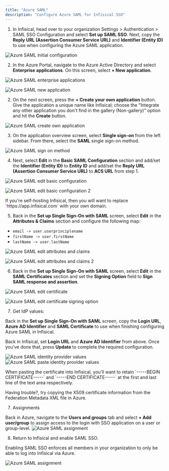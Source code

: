 ```yaml
---
title: "Azure SAML"
description: "Configure Azure SAML for Infisical SSO"
---
```


1. In Infisical, head over to your organization Settings > Authentication > SAML SSO Configuration and select **Set up SAML SSO**.
   Next, copy the **Reply URL (Assertion Consumer Service URL)** and **Identifier (Entity ID)** to use when configuring the Azure SAML application.

![Azure SAML initial configuration](../../../images/sso/azure/init-config.png)

2. In the Azure Portal, navigate to the Azure Active Directory and select **Enterprise applications**. On this screen, select
   **+ New application**.

![Azure SAML enterprise applications](../../../images/sso/azure/enterprise-applications.png)

![Azure SAML new application](../../../images/sso/azure/new-application.png)

2. On the next screen, press the **+ Create your own application** button.
   Give the application a unique name like Infisical; choose the "Integrate any other application you don't find in the gallery (Non-gallery)"
   option and hit the **Create** button.

![Azure SAML create own application](../../../images/sso/azure/create-own-application.png)

3. On the application overview screen, select **Single sign-on** from the left sidebar. From there,
   select the **SAML** single sign-on method.

![Azure SAML sign on method](../../../images/sso/azure/sso-method.png)

4. Next, select **Edit** in the **Basic SAML Configuration** section and add/set the **Identifier (Entity ID)**
   to **Entity ID** and add/set the **Reply URL (Assertion Consumer Service URL)** to **ACS URL** from step 1.

![Azure SAML edit basic configuration](../../../images/sso/azure/edit-basic-config.png)

![Azure SAML edit basic configuration 2](../../../images/sso/azure/edit-basic-config-2.png)

<Note>
  If you're self-hosting Infisical, then you will want to replace
  `https://app.infisical.com` with your own domain.
</Note>

5. Back in the **Set up Single Sign-On with SAML** screen, select **Edit** in the **Attributes & Claims** section and configure the following map:

- `email -> user.userprinciplename`
- `firstName -> user.firstName`
- `lastName -> user.lastName`

![Azure SAML edit attributes and claims](../../../images/sso/azure/edit-attributes-claims.png)

![Azure SAML edit attributes and claims 2](../../../images/sso/azure/edit-attributes-claims-2.png)

6. Back in the **Set up Single Sign-On with SAML** screen, select **Edit** in the **SAML Certificates** section and set the **Signing Option** field to **Sign SAML response and assertion**.

![Azure SAML edit certificate](../../../images/sso/azure/edit-saml-certificate.png)

![Azure SAML edit certificate signing option](../../../images/sso/azure/edit-saml-certificate-2.png)

7. Get IdP values:

Back in the **Set up Single Sign-On with SAML** screen, copy the **Login URL**, **Azure AD Identifier** and **SAML Certificate** to use when finishing configuring Azure SAML in Infisical.

Back in Infisical, set **Login URL** and **Azure AD Identifier** from above. Once you've done that, press **Update** to complete the required configuration.

![Azure SAML identity provider values](../../../images/sso/azure/idp-values.png)
![Azure SAML paste identity provider values](../../../images/sso/azure/idp-values-2.png)

<Note>
When pasting the certificate into Infisical, you'll want to retain `-----BEGIN
  CERTIFICATE-----` and `-----END CERTIFICATE-----` at the first and last line
  of the text area respectively.

Having trouble?, try copying the X509 certificate information from the Federation Metadata XML file in Azure.

</Note>

7. Assignments

Back in Azure, navigate to the **Users and groups** tab and select **+ Add user/group** to assign access to the login with SSO application on a user or group-level.
![Azure SAML assignment](../../../images/sso/azure/assignment.png)

8. Return to Infisical and enable SAML SSO.

Enabling SAML SSO enforces all members in your organization to only be able to log into Infisical via Azure.

![Azure SAML assignment](../../../images/sso/azure/enable-saml.png)
